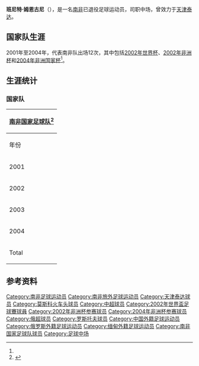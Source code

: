 {{Infobox football biography
| name        = 班尼特·姆恩古尼<br/>Bennett Mnguni
| fullname    = Thabo Bennett Mnguni
| image       = 
| birth_date  = {{birth date and age|1974|3|18|df=y}}
| birth_place = {{ZAF-1961}}[[德蘭士瓦省|德蘭士瓦省]][[比勒陀利亚|比勒陀利亚]]
| death_date  = 
| death_place = 
| height      = 
| currentclub = 
| clubnumber  = 
| position    = 中场
| youthyears1 = 
| youthclubs1 = 
| years1      = 1998–2002 | clubs1      = [[马姆罗迪晚霞足球俱乐部|马姆罗迪晚霞]] | caps1 = 76  | goals1 = 16
| years2      = 2002–2003 | clubs2      = [[莫斯科火车头足球俱乐部|莫斯科火车头]]     | caps2 = 8   | goals2 = 1
| years3      = 2003–2005 | clubs3      = [[罗斯托夫足球俱乐部|罗斯托夫]]                         | caps3 = 33  | goals3 = 2 
| years4      = 2005      | clubs4      = [[天津泰达|天津泰达]]           | caps4 = 18  | goals4 = 3 
| years5      = 2006      | clubs5      = [[马姆罗迪晚霞足球俱乐部|马姆罗迪晚霞]] | caps5 = 2   | goals5 = 0 
| years6      = 2007      | clubs6      = [[阿玛祖鲁足球俱乐部|阿玛祖鲁]]                     | caps6 = 4   | goals6 = 0 
| years7      = 2007–2008 | clubs7      = {{link-en|皇家祖鲁足球俱乐部|Thanda Royal Zulu F.C.}} | caps7 = 21  | goals7 = 2 
| years8      = 2008–2009 | clubs8      = [[汉达瓦底联足球俱乐部|汉达瓦底联足球俱乐部]]    | caps8 =     | goals8 =  
| nationalyears1 = 2001–2004
| nationalteam1  = {{fb|ZAF}}
| nationalcaps1  = 12
| nationalgoals1 = 0
}}

'''班尼特·姆恩古尼'''（{{bd|1974年|3月18日||}}），是一名[[南非|南非]]已退役足球运动员，司职中场，曾效力于[[天津泰达|天津泰达]]。

==国家队生涯==
2001年至2004年，代表南非队出场12次，其中包括[[2002年世界杯|2002年世界杯]]、[[2002年非洲國家盃|2002年非洲杯]]和[[2004年非洲國家盃|2004年非洲国家杯]]<ref name="NFT Stats"/>。

==生涯统计==
===国家队===
{| class="wikitable" style="text-align:center"
|-
!colspan=3|[[南非国家足球队|南非国家足球队]]<ref name="NFT Stats">{{cite web |url=http://www.national-football-teams.com/player/6157.html |title=Bennett Mnguni |website=National-Football-Teams.com |access-date=29 April 2016}}</ref>

|-
!年份!!出场!!进球
|-
|2001||5||0
|-
|2002||4||0
|-
|2003||0||0
|-
|2004||3||0
|-
!Total||12||0
|}

==参考资料==
{{Reflist}}

{{2005年中超分类名单天津}}

{{DEFAULTSORT:Mnguni, Bennett}}
[[Category:南非足球运动员|Category:南非足球运动员]]
[[Category:南非旅外足球运动员|Category:南非旅外足球运动员]]
[[Category:天津泰达球员|Category:天津泰达球员]]
[[Category:莫斯科火车头球员|Category:莫斯科火车头球员]]
[[Category:中超球员|Category:中超球员]]
[[Category:2002年世界盃足球賽球員|Category:2002年世界盃足球賽球員]]
[[Category:2002年非洲杯参赛球员|Category:2002年非洲杯参赛球员]]
[[Category:2004年非洲杯参赛球员|Category:2004年非洲杯参赛球员]]
[[Category:俄超球员|Category:俄超球员]]
[[Category:罗斯托夫球员|Category:罗斯托夫球员]]
[[Category:中国外籍足球运动员|Category:中国外籍足球运动员]]
[[Category:俄罗斯外籍足球运动员|Category:俄罗斯外籍足球运动员]]
[[Category:缅甸外籍足球运动员|Category:缅甸外籍足球运动员]]
[[Category:南非国家足球队球员|Category:南非国家足球队球员]]
[[Category:足球中场|Category:足球中场]]